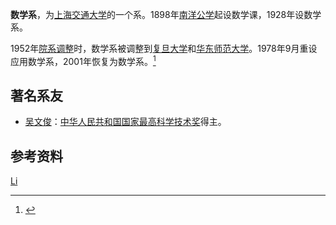 {{Infobox University Department
 |名称              =数学系
 |其他名称        =Department of Mathematics
 |徽标              =
 |徽标说明        =
 |图像名称        =
 |图像大小        =
 |图像说明        =
 |拉丁名称        =
 |隶属              =[[上海交通大学|上海交通大学]]
 |建立时间        =1928年
 |关闭时间        =
 |类型              =系
 |下属              =
 |主管官员        =
 |主席              =
 |院长              =
 |常务副院长     =
 |副院长           =
 |系主任           =[[金石|金石]]
 |所长              =
 |部长              =
 |主任              =
 |党委书记        =[[王承国|王承国]]
 |头衔              =
 |头衔人名        =
 |教师              =
 |员工              =
 |学生              =
 |本科生           =
 |研究生           =
 |博士生           =
 |其他学生        =
 |地址              ={{CHN}}[[上海市|上海市]][[闵行区|闵行区]]
 |国家              =
 |省                 =
 |市                 =
 |坐标              =
 |网址              =[http://math.sjtu.edu.cn/ math.sjtu.edu.cn]
 |标志              =
 |脚注              =
}}

'''数学系'''，为[[上海交通大学|上海交通大学]]的一个系。1898年[[南洋公学|南洋公学]]起设数学课，1928年设数学系。

1952年[[院系调整|院系调整]]时，数学系被调整到[[复旦大学|复旦大学]]和[[华东师范大学|华东师范大学]]。1978年9月重设应用数学系，2001年恢复为数学系。<ref>{{Cite web |url=http://math.sjtu.edu.cn/Information/introduce.html |title=数学系简介 |accessdate=2011-08-17 |archive-date=2011-08-03 |archive-url=https://web.archive.org/web/20110803104033/http://www.math.sjtu.edu.cn/Information/introduce.html |dead-url=no }}</ref>

==著名系友==
*[[吴文俊|吴文俊]]：[[中华人民共和国国家最高科学技术奖|中华人民共和国国家最高科学技术奖]]得主。

==参考资料==
{{reflist}}


{{上海交通大学}}
[[Category:上海交通大学院系|Li]]